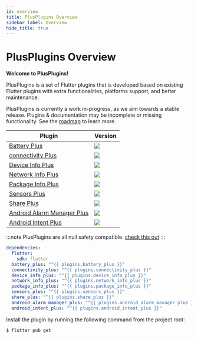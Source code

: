 ```yaml
---
id: overview
title: PlusPlugins Overview
sidebar_label: Overview
hide_title: true
---
```


<h1 style={{ textAlign: "center", marginBottom: "4rem" }}>
  PlusPlugins Overview
</h1>

**Welcome to PlusPlugins!**

PlusPlugins is a set of Flutter plugins that is developed based on existing Flutter plugins with extra functionalities, platforms support, and better maintenance.

PlusPlugins is currently a work in-progress, as we aim towards a stable release. Plugins & documentation may be incomplete
or missing functionality. See the [roadmap](https://github.com/fluttercommunity/plus_plugins/issues/12) to learn more.

| Plugin                                                            | Version                                                                   |
| ----------------------------------------------------------------- | ------------------------------------------------------------------------- |
| [Battery Plus](battery_plus/overview)                             | <img src="https://img.shields.io/pub/v/battery_plus.svg" />               |
| [connectivity Plus](connectivity_plus/overview)                   | <img src="https://img.shields.io/pub/v/connectivity_plus.svg" />          |
| [Device Info Plus](device_info_plus/overview)                     | <img src="https://img.shields.io/pub/v/device_info_plus.svg" />           |
| [Network Info Plus](network_info_plus/overview)                   | <img src="https://img.shields.io/pub/v/network_info_plus.svg" />          |
| [Package Info Plus](package_info_plus/overview)                   | <img src="https://img.shields.io/pub/v/package_info_plus.svg" />          |
| [Sensors Plus](sensors_plus/overview)                             | <img src="https://img.shields.io/pub/v/sensors_plus.svg" />               |
| [Share Plus](share_plus/overview)                                 | <img src="https://img.shields.io/pub/v/share_plus.svg" />                 |
| [Android Alarm Manager Plus](android_alarm_manager_plus/overview) | <img src="https://img.shields.io/pub/v/android_alarm_manager_plus.svg" /> |
| [Android Intent Plus](android_intent_plus/overview)               | <img src="https://img.shields.io/pub/v/android_intent_plus.svg" />        |

:::note
PlusPlugins are all null safety compatible. [check this out](null_safety)
:::

```yaml title="pubspec.yaml"
dependencies:
  flutter:
    sdk: flutter
  battery_plus: "^{{ plugins.battery_plus }}"
  connectivity_plus: "^{{ plugins.connectivity_plus }}"
  device_info_plus: "^{{ plugins.device_info_plus }}"
  network_info_plus: "^{{ plugins.network_info_plus }}"
  package_info_plus: "^{{ plugins.package_info_plus }}"
  sensors_plus: "^{{ plugins.sensors_plus }}"
  share_plus: "^{{ plugins.share_plus }}"
  android_alarm_manager_plus: "^{{ plugins.android_alarm_manager_plus }}"
  android_intent_plus: "^{{ plugins.android_intent_plus }}"
```

Install the plugin by running the following command from the project root:

```bash
$ flutter pub get
```
